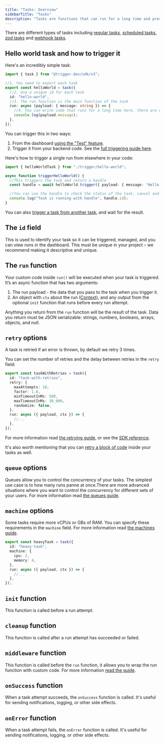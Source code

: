 ```yaml
---
title: "Tasks: Overview"
sidebarTitle: "Tasks"
description: "Tasks are functions that can run for a long time and provide strong resilience to failure."
---
```


There are different types of tasks including [regular tasks](/v3/tasks-regular), [scheduled tasks](/v3/tasks-scheduled), [zod tasks](/v3/tasks-zod) and [webhook tasks](/v3/tasks-webhooks).

## Hello world task and how to trigger it

Here's an incredibly simple task:

```ts /trigger/hello-world.ts
import { task } from "@trigger.dev/sdk/v3";

//1. You need to export each task
export const helloWorld = task({
  //2. Use a unique id for each task
  id: "hello-world",
  //3. The run function is the main function of the task
  run: async (payload: { message: string }) => {
    //4. You can write code that runs for a long time here, there are no timeouts
    console.log(payload.message);
  },
});
```

You can trigger this in two ways:

1. From the dashboard [using the "Test" feature](/v3/develop-run-tests).
2. Trigger it from your backend code. See the [full triggering guide here](/v3/triggering).

Here's how to trigger a single run from elsewhere in your code:

```ts Your backend code
import { helloWorldTask } from "./trigger/hello-world";

async function triggerHelloWorld() {
  //This triggers the task and return a handle
  const handle = await helloWorld.trigger({ payload: { message: "Hello world!" } });

  //You can use the handle to check the status of the task, cancel and retry it.
  console.log("Task is running with handle", handle.id);
}
```

You can also [trigger a task from another task](/v3/triggering), and wait for the result.

## The `id` field

This is used to identify your task so it can be triggered, managed, and you can view runs in the dashboard. This must be unique in your project – we recommend making it descriptive and unique.

## The `run` function

Your custom code inside `run()` will be executed when your task is triggered. It’s an async function that has two arguments:

1. The run payload - the data that you pass to the task when you trigger it.
2. An object with `ctx` about the run ([Context](/v3/reference-context)), and any output from the optional `init` function that runs before every run attempt.

Anything you return from the `run` function will be the result of the task. Data you return must be JSON serializable: strings, numbers, booleans, arrays, objects, and null.

## `retry` options

A task is retried if an error is thrown, by default we retry 3 times.

You can set the number of retries and the delay between retries in the `retry` field:

```ts
export const taskWithRetries = task({
  id: "task-with-retries",
  retry: {
    maxAttempts: 10,
    factor: 1.8,
    minTimeoutInMs: 500,
    maxTimeoutInMs: 30_000,
    randomize: false,
  },
  run: async ({ payload, ctx }) => {
    //...
  },
});
```

For more information read [the retrying guide](/v3/retrying), or see the [SDK reference](/v3/reference-task).

It's also worth mentioning that you can [retry a block of code](/v3/retrying) inside your tasks as well.

## `queue` options

Queues allow you to control the concurrency of your tasks. The simplest use case is to how many runs panne at once.There are more advanced situations where you want to control the concurrency for different sets of your users. For more information read [the queues guide](/v3/queues).

## `machine` options

Some tasks require more vCPUs or GBs of RAM. You can specify these requirements in the `machine` field. For more information read [the machines guide](/v3/machines).

```ts
export const heavyTask = task({
  id: "heavy-task",
  machine: {
    cpu: 2,
    memory: 4,
  },
  run: async ({ payload, ctx }) => {
    //...
  },
});
```

## `init` function

This function is called before a run attempt.

## `cleanup` function

This function is called after a run attempt has succeeded or failed.

## `middleware` function

This function is called before the `run` function, it allows you to wrap the run function with custom code. For more information [read the guide](/v3/middleware).

## `onSuccess` function

When a task attempt succeeds, the `onSuccess` function is called. It's useful for sending notifications, logging, or other side effects.

<Snippet file="coming-soon-slim.mdx" />

## `onError` function

When a task attempt fails, the `onError` function is called. It's useful for sending notifications, logging, or other side effects.

<Snippet file="coming-soon-slim.mdx" />
